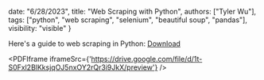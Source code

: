   date: "6/28/2023",
  title: "Web Scraping with Python",
  authors: ["Tyler Wu"],
  tags: ["python", "web scraping", "selenium", "beautiful soup", "pandas"],
  visibility: "visible"
}

Here's a guide to web scraping in Python:
<a href="https://drive.google.com/file/d/1t-S0Fxl2BlKksjqOJ5nxOY2rQr3i9JkX/view?usp=sharing" target="_blank">Download</a>

<PDFIframe iframeSrc={'https://drive.google.com/file/d/1t-S0Fxl2BlKksjqOJ5nxOY2rQr3i9JkX/preview'} />